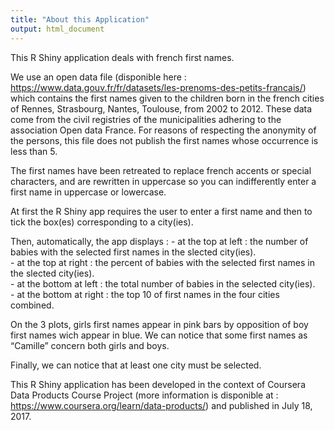 ---
title: "About this Application"
output: html_document
---

This R Shiny application deals with french first names.  

We use an open data file (disponible here : <https://www.data.gouv.fr/fr/datasets/les-prenoms-des-petits-francais/>) which contains the first names given to the children born in the french cities of Rennes, Strasbourg, Nantes, Toulouse, from 2002 to 2012. These data come from the civil registries of the municipalities adhering to the association Open data France. For reasons of respecting the anonymity of the persons, this file does not publish the first names whose occurrence is less than 5.  

The first names have been retreated to replace french accents or special characters, and are rewritten in uppercase so you can indifferently enter a first name in uppercase or lowercase.   

At first the R Shiny app requires the user to enter a first name and then to tick the box(es) corresponding to a city(ies).  

Then, automatically, the app displays : 
- at the top at left : the number of babies with the selected first names in the slected city(ies).  
- at the top at right : the percent of babies with the selected first names in the slected city(ies).  
- at the bottom at left : the total number of babies in the selected city(ies).   
- at the bottom at right : the top 10 of first names in the four cities combined.   

On the 3 plots, girls first names appear in pink bars by opposition of boy first names wich appear in blue. We can notice that some first names as "Camille" concern both girls and boys. 

Finally, we can notice that at least one city must be selected.

This R Shiny application has been developed in the context of Coursera Data Products Course Project (more information is disponible at : <https://www.coursera.org/learn/data-products/>) and published in July 18, 2017.  
